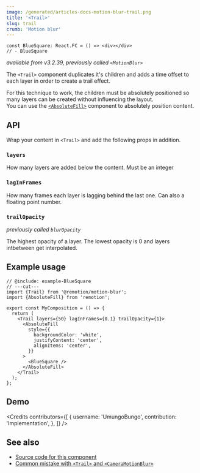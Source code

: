 ```yaml
---
image: /generated/articles-docs-motion-blur-trail.png
title: '<Trail>'
slug: trail
crumb: 'Motion blur'
---
```



```twoslash include example
const BlueSquare: React.FC = () => <div></div>
// - BlueSquare
```

_available from v3.2.39, previously called `<MotionBlur>`_

The `<Trail>` component duplicates it's children and adds a time offset to each layer in order to create a trail effect.

For this technique to work, the children must be absolutely positioned so many layers can be created without influencing the layout.  
You can use the [`<AbsoluteFill>`](/docs/absolute-fill) component to absolutely position content.

## API

Wrap your content in `<Trail>` and add the following props in addition.

### `layers`

How many layers are added below the content. Must be an integer

### `lagInFrames`

How many frames each layer is lagging behind the last one. Can also a floating point number.

### `trailOpacity`

_previously called `blurOpacity`_

The highest opacity of a layer. The lowest opacity is 0 and layers intbetween get interpolated.

## Example usage

```tsx twoslash
// @include: example-BlueSquare
// ---cut---
import {Trail} from '@remotion/motion-blur';
import {AbsoluteFill} from 'remotion';

export const MyComposition = () => {
  return (
    <Trail layers={50} lagInFrames={0.1} trailOpacity={1}>
      <AbsoluteFill
        style={{
          backgroundColor: 'white',
          justifyContent: 'center',
          alignItems: 'center',
        }}
      >
        <BlueSquare />
      </AbsoluteFill>
    </Trail>
  );
};
```

## Demo

<TrailExample />

<Credits
  contributors={[
    {
      username: 'UmungoBungo',
      contribution: 'Implementation',
    },
  ]}
/>

## See also

- [Source code for this component](https://github.com/remotion-dev/remotion/blob/main/packages/motion-blur/src/Trail.tsx)
- [Common mistake with `<Trail>` and `<CameraMotionBlur>`](/docs/motion-blur/common-mistake)
